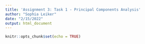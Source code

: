```yaml
---
title: 'Assignment 3: Task 1 - Principal Components Analysis'
author: "Sophia Leiker"
date: "2/15/2022"
output: html_document
---
```


```r
knitr::opts_chunk$set(echo = TRUE)
```


